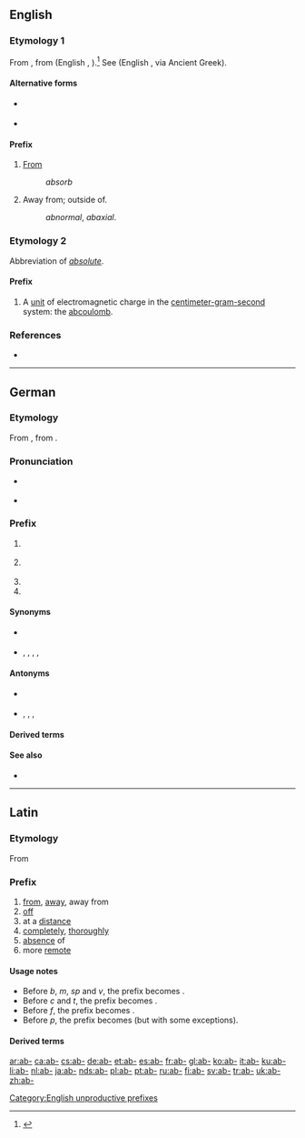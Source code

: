 {{also|Appendix:Variations of "ab"}}
==English==

===Etymology 1===
From {{etyl|la|en}} {{m|la|ab-}}, from {{etyl|ine-pro|en}} {{m|ine-pro|*h₂epo||off, away}} (English {{m|en|off}}, {{m|en|of}}).<ref>{{R:CDOE|page=1}}
</ref> See {{etyl|ine-pro|en}} {{m|ine-pro|*apo-}} (English {{m|en|apo-}}, via Ancient Greek).

====Alternative forms====
* {{l|en|a-}} {{qualifier|found if the root word started with ''m'', ''p'', or ''v''}}
* {{l|en|abs-}} {{qualifier|found if the root word started with ''c'' or ''t''}}

====Prefix====
{{en-prefix}}

# {{label|en|non-productive}} [[from|From]]
#: ''absorb''
# {{label|en|non-productive}} Away from; outside of.
#: ''abnormal'', ''abaxial''.

===Etymology 2===
Abbreviation of ''[[absolute]]''.

====Prefix====
{{en-prefix}}

# {{label|en|physics}} A [[unit]] of electromagnetic charge in the [[centimeter-gram-second]] system: the [[abcoulomb]].

===References===
<references/>
* {{R:OneLook}}

[[Category:English unproductive prefixes]]

----

==German==

===Etymology===
From {{der|de|goh|ab}}, from {{der|de|gem-pro|*ab}}.

===Pronunciation===
* {{a|Standard German}} {{IPA|/ap/|[ʔäpʰ]|lang=de}}
* {{a|Switzerland}} {{IPA|/ab̥/|lang=de}}

===Prefix===
{{de-pref}}

# {{non-gloss definition|Separable verb prefix, [[from]].}}
#: {{prefixusex|de|fahren|gloss1=to leave|abfahren|gloss2=to depart from}}
# {{non-gloss definition|Separable verb prefix that indicates removal or quitting, [[off]].}}
#: {{prefixusex|de|spülen|gloss1=to rinse, wash|abspülen|gloss2=to rinse off, wash off}}
# {{non-gloss definition|Separable verb prefix that indicates a downward movement, [[down]].}}
# {{non-gloss definition|Separable verb prefix that indicates [[from]] or [[of]].}}

====Synonyms====
* {{sense|off}} {{l|de|aus-}}
* {{sense|down}} {{l|de|hinab-}}, {{l|de|herab-}}, {{l|de|runter-}}, {{l|de|herunter-}}, {{l|de|hinunter-}}

====Antonyms====
* {{sense|on}} {{l|de|an-}}
* {{sense|up}} {{l|de|auf-}}, {{l|de|rauf-}}, {{l|de|hinauf-}}, {{l|de|herauf-}}

====Derived terms====
{{prefixsee|de}}

====See also====
* {{l|de|ab}}

----

==Latin==

===Etymology===
From {{m|la|ab||from, of, away from}}

===Prefix===
{{head|la|prefix}}

# [[from]], [[away]], away from
# [[off]]
# at a [[distance]]
# [[completely]], [[thoroughly]]
# [[absence]] of
# more [[remote]]

====Usage notes====
* Before ''b'', ''m'', ''sp'' and ''v'', the prefix becomes {{m|la|ā-}}.
* Before ''c'' and ''t'', the prefix becomes {{m|la|abs-}}.
* Before ''f'', the prefix becomes {{m|la|au-}}.
* Before ''p'', the prefix becomes {{m|la|as-}} (but with some exceptions).

====Derived terms====
{{prefixsee|la}}

[[ar:ab-]]
[[ca:ab-]]
[[cs:ab-]]
[[de:ab-]]
[[et:ab-]]
[[es:ab-]]
[[fr:ab-]]
[[gl:ab-]]
[[ko:ab-]]
[[it:ab-]]
[[ku:ab-]]
[[li:ab-]]
[[nl:ab-]]
[[ja:ab-]]
[[nds:ab-]]
[[pl:ab-]]
[[pt:ab-]]
[[ru:ab-]]
[[fi:ab-]]
[[sv:ab-]]
[[tr:ab-]]
[[uk:ab-]]
[[zh:ab-]]